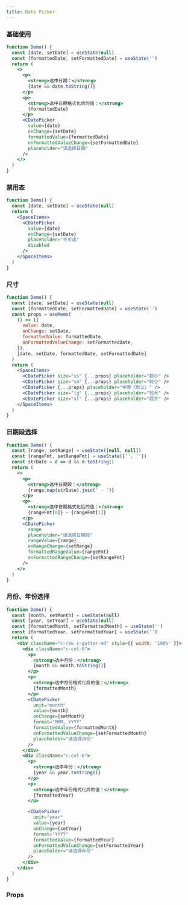 ```yaml
---
title: Date Picker
---
```


### 基础使用

```jsx live
function Demo() {
  const [date, setDate] = useState(null)
  const [formattedDate, setFormattedDate] = useState('')
  return (
    <>
      <p>
        <strong>选中日期：</strong>
        {date && date.toString()}
      </p>
      <p>
        <strong>选中日期格式化后的值：</strong>
        {formattedDate}
      </p>
      <CDatePicker
        value={date}
        onChange={setDate}
        formattedValue={formattedDate}
        onFormattedValueChange={setFormattedDate}
        placeholder="请选择日期"
      />
    </>
  )
}
```

### 禁用态

```jsx live
function Demo() {
  const [date, setDate] = useState(null)
  return (
    <SpaceItems>
      <CDatePicker
        value={date}
        onChange={setDate}
        placeholder="不可选"
        disabled
      />
    </SpaceItems>
  )
}
```

### 尺寸

```jsx live
function Demo() {
  const [date, setDate] = useState(null)
  const [formattedDate, setFormattedDate] = useState('')
  const props = useMemo(
    () => ({
      value: date,
      onChange: setDate,
      formattedValue: formattedDate,
      onFormattedValueChange: setFormattedDate,
    }),
    [date, setDate, formattedDate, setFormattedDate]
  )
  return (
    <SpaceItems>
      <CDatePicker size="xs" {...props} placeholder="超小" />
      <CDatePicker size="sm" {...props} placeholder="较小" />
      <CDatePicker {...props} placeholder="中等（默认）" />
      <CDatePicker size="lg" {...props} placeholder="较大" />
      <CDatePicker size="xl" {...props} placeholder="超大" />
    </SpaceItems>
  )
}
```

### 日期段选择

```jsx live
function Demo() {
  const [range, setRange] = useState([null, null])
  const [rangeFmt, setRangeFmt] = useState(['', ''])
  const strDate = d => d && d.toString()
  return (
    <>
      <p>
        <strong>选中日期段：</strong>
        {range.map(strDate).join(' - ')}
      </p>
      <p>
        <strong>选中日期格式化后的值：</strong>
        {rangeFmt[0]} - {rangeFmt[1]}
      </p>
      <CDatePicker
        range
        placeholder="请选择日期段"
        rangeValue={range}
        onRangeChange={setRange}
        formattedRangeValue={rangeFmt}
        onFormattedRangeChange={setRangeFmt}
      />
    </>
  )
}
```

### 月份、年份选择

```jsx live
function Demo() {
  const [month, setMonth] = useState(null)
  const [year, setYear] = useState(null)
  const [formattedMonth, setFormattedMonth] = useState('')
  const [formattedYear, setFormattedYear] = useState('')
  return (
    <div className="c-row c-gutter-md" style={{ width: '100%' }}>
      <div className="c-col-6">
        <p>
          <strong>选中月份：</strong>
          {month && month.toString()}
        </p>
        <p>
          <strong>选中月份格式化后的值：</strong>
          {formattedMonth}
        </p>
        <CDatePicker
          unit="month"
          value={month}
          onChange={setMonth}
          format="MMM, YYYY"
          formattedValue={formattedMonth}
          onFormattedValueChange={setFormattedMonth}
          placeholder="请选择月份"
        />
      </div>
      <div className="c-col-6">
        <p>
          <strong>选中年份：</strong>
          {year && year.toString()}
        </p>
        <p>
          <strong>选中年份格式化后的值：</strong>
          {formattedYear}
        </p>

        <CDatePicker
          unit="year"
          value={year}
          onChange={setYear}
          format="YYYY"
          formattedValue={formattedYear}
          onFormattedValueChange={setFormattedYear}
          placeholder="请选择年份"
        />
      </div>
    </div>
  )
}
```

### Props

<PropTable name="CDatePicker" typeWidth="280px" />
